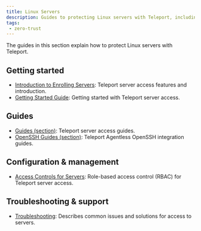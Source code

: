 ```yaml
---
title: Linux Servers
description: Guides to protecting Linux servers with Teleport, including OpenSSH servers.
tags:
 - zero-trust
---
```


The guides in this section explain how to protect Linux servers with
Teleport.

## Getting started

- [Introduction to Enrolling Servers](./introduction.mdx): Teleport server access features and introduction.
- [Getting Started Guide](./getting-started.mdx): Getting started with Teleport server access.

## Guides

- [Guides (section)](./guides/): Teleport server access guides.
- [OpenSSH Guides (section)](./openssh/): Teleport Agentless OpenSSH integration guides.

## Configuration & management

- [Access Controls for Servers](./rbac.mdx): Role-based access control (RBAC) for Teleport server access.

## Troubleshooting & support

- [Troubleshooting](./troubleshooting-server.mdx): Describes common issues and solutions for access to servers.
